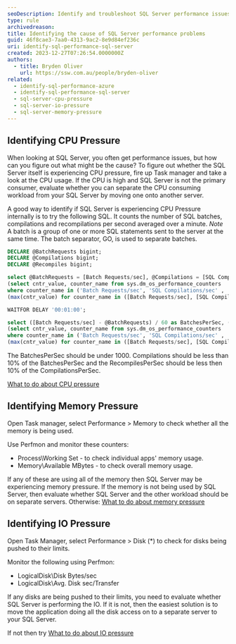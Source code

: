 ```yaml
---
seoDescription: Identify and troubleshoot SQL Server performance issues by monitoring CPU, memory, and I/O pressures using Task Manager and Perfmon.
type: rule
archivedreason:
title: Identifying the cause of SQL Server performance problems
guid: 46f8cae3-7aa0-4313-9ac2-8e9d84ef236c
uri: identify-sql-performance-sql-server
created: 2023-12-27T07:26:54.0000000Z
authors:
  - title: Bryden Oliver
    url: https://ssw.com.au/people/bryden-oliver
related:
  - identify-sql-performance-azure
  - identify-sql-performance-sql-server
  - sql-server-cpu-pressure
  - sql-server-io-pressure
  - sql-server-memory-pressure
---
```


## Identifying CPU Pressure

When looking at SQL Server, you often get performance issues, but how can you figure out what might be the cause?
To figure out whether the SQL Server itself is experiencing CPU pressure, fire up Task manager and take a look at the CPU usage. If the CPU is high and SQL Server is not the primary consumer, evaluate whether you can separate the CPU consuming workload from your SQL Server by moving one onto another server.

A good way to identify if SQL Server is experiencing CPU Pressure internally is to try the following SQL. It counts the number of SQL batches, compilations and recompilations per second averaged over a minute. _Note_ A batch is a group of one or more SQL statements sent to the server at the same time. The batch separator, GO, is used to separate batches.

```sql
DECLARE @BatchRequests bigint;
DECLARE @Compilations bigint;
DECLARE @Recompiles bigint;

select @BatchRequests = [Batch Requests/sec], @Compilations = [SQL Compilations/sec], @Recompiles = [SQL Re-Compilations/sec] from
(select cntr_value, counter_name from sys.dm_os_performance_counters
where counter_name in ('Batch Requests/sec', 'SQL Compilations/sec' , 'SQL Re-Compilations/sec') ) as SourceTable PIVOT
(max(cntr_value) for counter_name in ([Batch Requests/sec], [SQL Compilations/sec], [SQL Re-Compilations/sec])) as pivottable

WAITFOR DELAY '00:01:00';

select ([Batch Requests/sec] - @BatchRequests) / 60 as BatchesPerSec, ([SQL Compilations/sec] - @Compilations) / 60 AS CompilationsPerSec, ([SQL Re-Compilations/sec] - @Recompiles) / 60 as RecompilesPerSec from
(select cntr_value, counter_name from sys.dm_os_performance_counters
where counter_name in ('Batch Requests/sec', 'SQL Compilations/sec' , 'SQL Re-Compilations/sec') ) as SourceTable PIVOT
(max(cntr_value) for counter_name in ([Batch Requests/sec], [SQL Compilations/sec], [SQL Re-Compilations/sec])) as pivottable
```

The BatchesPerSec should be under 1000. Compilations should be less than 10% of the BatchesPerSec and the RecompilesPerSec should be less then 10% of the CompilationsPerSec.

[What to do about CPU pressure](https://ssw.com.au/rules/sql-server-cpu-pressure)

## Identifying Memory Pressure

Open Task manager, select Performance > Memory to check whether all the memory is being used.

Use Perfmon and monitor these counters:

- Process\Working Set - to check individual apps' memory usage.
- Memory\Available MBytes - to check overall memory usage.

If any of these are using all of the memory then SQL Server may be experiencing memory pressure.
If the memory is not being used by SQL Server, then evaluate whether SQL Server and the other workload should be on separate servers.
Otherwise: [What to do about memory pressure](https://ssw.com.au/rules/sql-server-memory-pressure)

## Identifying IO Pressure

Open Task Manager, select Performance > Disk (\*) to check for disks being pushed to their limits.

Monitor the following using Perfmon:

- LogicalDisk\Disk Bytes/sec
- LogicalDisk\Avg. Disk sec/Transfer

If any disks are being pushed to their limits, you need to evaluate whether SQL Server is performing the IO. If it is not, then the easiest solution is to move the application doing all the disk access on to a separate server to your SQL Server.

If not then try [What to do about IO pressure](https://ssw.com.au/rules/sql-server-io-pressure)